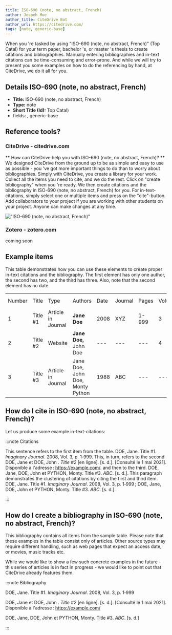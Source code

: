 ```yaml
---
title: ISO-690 (note, no abstract, French)
author: Jospeh Moe
author_title: CiteDrive Bot
author_url: https://citedrive.com/
tags: [note, generic-base]
---
```


When you 're tasked by using "ISO-690 (note, no abstract, French)" (Top Catal) for your term paper, bachelor 's, or master 's thesis to create citations and bibliographies.
Manually entering bibliographies and in-text citations can be time-consuming and error-prone. And while we will try to present you some examples on how to do the referencing by hand, at CiteDrive, we do it all for you.

## Details  ISO-690 (note, no abstract, French)
* **Title:** ISO-690 (note, no abstract, French)
* **Type:** note
* **Short Title (Id):** Top Catal)
* fields: , generic-base

## Reference tools?
### CiteDrive - citedrive.com
** How can CiteDrive help you with ISO-690 (note, no abstract, French)? **
We designed CiteDrive from the ground up to be as simple and easy to use as possible - you 've got more important things to do than to worry about bibliographies. Simply with CiteDrive, you create a library for your work. Collect all the items you need to cite, and we do the rest. Click on "create bibliography" when you 're ready. We then create citations and the bibliography in ISO-690 (note, no abstract, French) for you. For in-text-citations, simply select one or multiple items and press on the "cite"-button. Add collaborators to your project if you are working with other students on your project. Anyone can make changes at any time.


!["ISO-690 (note, no abstract, French)"](images/iso690-note-no-abstract-french.svg "Choose ISO-690 (note, no abstract, French) in the CiteDrive App")

### Zotero - zotero.com

coming soon

## Example items

This table demonstrates how you can use these elements to create proper in-text citations and the bibliography. The first element has only one author, the second has two, and the third has three. Also, note that the second element has no date.


<table>
  <tr>
   <td>Number
   </td>
   <td>Title
   </td>
   <td>Type
   </td>
   <td>Authors
   </td>
   <td>Date
   </td>
   <td>Journal
   </td>
   <td>Pages
   </td>
   <td>Volume
   </td>
   <td>Issue
   </td>
   <td>Access Date
   </td>
  </tr>
  <tr>
   <td>1
   </td>
   <td>Title #1
   </td>
   <td>Article in Journal
   </td>
   <td><strong>Jane Doe</strong>
   </td>
   <td>2008
   </td>
   <td>XYZ
   </td>
   <td>1-999
   </td>
   <td>3
   </td>
   <td>2
   </td>
   <td>--
   </td>
  </tr>
  <tr>
   <td>
2
   </td>
   <td>Title #2
   </td>
   <td>Website
   </td>
   <td><strong>Jane Doe, </strong>John Doe
   </td>
   <td>---
   </td>
   <td>---
   </td>
   <td>---
   </td>
   <td>4
   </td>
   <td>---
   </td>
   <td>2020-05-01
   </td>
  </tr>
  <tr>
   <td>3
   </td>
   <td>Title #3
   </td>
   <td>Article in Journal
   </td>
   <td>Jane Doe, John Doe, Monty Python
   </td>
   <td>1988
   </td>
   <td>ABC
   </td>
   <td>---
   </td>
   <td>---
   </td>
   <td>16
   </td>
   <td>---
   </td>
  </tr>
</table>



## How do I cite in  ISO-690 (note, no abstract, French)?

Let us produce some example in-text-citations:

:::note Citations


This sentence refers to the first item from the table. DOE, Jane. Title #1. <i>Imaginary Journal</i>. 2008, Vol. 3, p. 1‑999. This, in turn, refers to the second DOE, Jane et DOE, John . <i>Title #2</i> [en ligne]. [s. d.].  [Consulté le 1 mai 2021]. Disponible à l'adresse : https://example.com/.
and then to the third.  DOE, Jane, DOE, John et PYTHON, Monty. Title #3. <i>ABC</i>. [s. d.].
This paragraph demonstrates the clustering of citations by citing the first and third item. DOE, Jane. Title #1. <i>Imaginary Journal</i>. 2008, Vol. 3, p. 1‑999 ; DOE, Jane, DOE, John et PYTHON, Monty. Title #3. <i>ABC</i>. [s. d.].

:::

## How do I create a bibliography in ISO-690 (note, no abstract, French)?

This bibliography contains all items from the sample table. Please note that these examples in the table consist only of articles. Other source types may require different handling, such as web pages that expect an access date, or movies, music tracks etc.

While we would like to show a few such concrete examples in the future - this series of articles is in fact in progress - we would like to point out that CiteDrive already features them.

:::note Bibliography

DOE, Jane. Title #1. <i>Imaginary Journal</i>. 2008, Vol. 3, p. 1‑999

DOE, Jane et DOE, John . <i>Title #2</i> [en ligne]. [s. d.].  [Consulté le 1 mai 2021]. Disponible à l'adresse : https://example.com/

DOE, Jane, DOE, John et PYTHON, Monty. Title #3. <i>ABC</i>. [s. d.]



:::


        